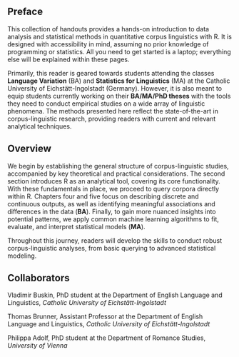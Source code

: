 
## Preface {.unnumbered}

This collection of handouts provides a hands-on introduction to data
analysis and statistical methods in quantitative corpus linguistics with
R. It is designed with accessibility in mind, assuming no prior
knowledge of programming or statistics. All you need to get started is a
laptop; everything else will be explained within these pages.

Primarily, this reader is geared towards students attending the classes
**Language Variation** (BA) and **Statistics for Linguistics** (MA) at
the Catholic University of Eichstätt-Ingolstadt (Germany). However, it
is also meant to equip students currently working on their **BA/MA/PhD
theses** with the tools they need to conduct empirical studies on a wide
array of linguistic phenomena. The methods presented here reflect the
state-of-the-art in corpus-linguistic research, providing readers with
current and relevant analytical techniques.

## Overview {.unnumbered}

We begin by establishing the general structure of corpus-linguistic
studies, accompanied by key theoretical and practical considerations.
The second section introduces R as an analytical tool, covering its core
functionality. With these fundamentals in place, we proceed to query
corpora directly within R. Chapters four and five focus on describing
discrete and continuous outputs, as well as identifying meaningful
associations and differences in the data (**BA**). Finally, to gain more
nuanced insights into potential patterns, we apply common machine
learning algorithms to fit, evaluate, and interpret statistical models
(**MA**).

Throughout this journey, readers will develop the skills to conduct
robust corpus-linguistic analyses, from basic querying to advanced
statistical modeling.

## Collaborators

Vladimir Buskin, PhD student at the Department of English Language and
Linguistics, *Catholic University of Eichstätt-Ingolstadt*

Thomas Brunner, Assistant Professor at the Department of English
Language and Linguistics, *Catholic University of Eichstätt-Ingolstadt*

Philippa Adolf, PhD student at the Department of Romance Studies,
*University of Vienna*

